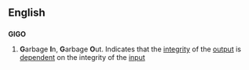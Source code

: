 ==English==
==={{initialism}}===
'''GIGO'''
#{{computing}}  '''G'''arbage '''I'''n, '''G'''arbage '''O'''ut. Indicates that the [[integrity]] of the [[output]] is [[dependent]] on the integrity of the [[input]]